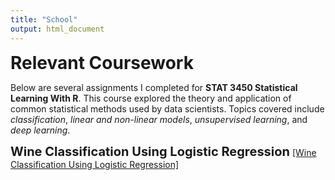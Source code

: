 ```yaml
---
title: "School"
output: html_document
---
```


<span style="font-size:28px"><b>Relevant Coursework</b></span>

Below are several assignments I completed for **STAT 3450 Statistical Learning With R**. This course explored the theory and application of common statistical methods used by data scientists. Topics covered include *classification*, *linear and non-linear models*, *unsupervised learning*, and *deep learning*. 

<span style="font-size:20px"><b>Wine Classification Using Logistic Regression</b></span>
<a href="improved_wine.pdf" target="_blank">[Wine Classification Using Logistic Regression]</a>






